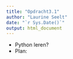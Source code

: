```yaml
---
title: "Opdracht3.1"
author: "Laurine Seelt"
date: "`r Sys.Date()`"
output: html_document
---
```


- Python leren?
- Plan: 